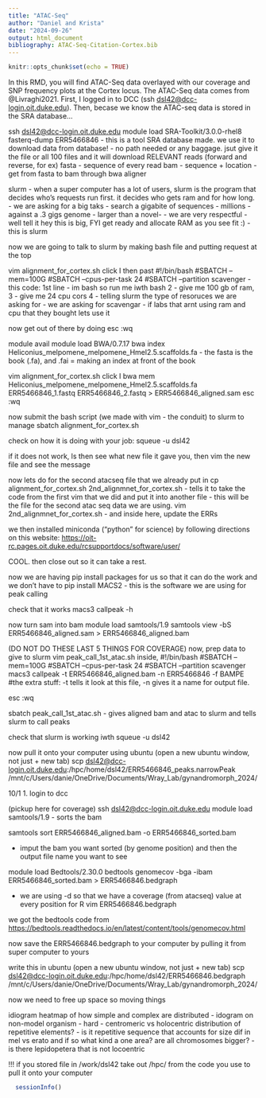 ```yaml
---
title: "ATAC-Seq"
author: "Daniel and Krista"
date: "2024-09-26"
output: html_document
bibliography: ATAC-Seq-Citation-Cortex.bib
---
```


```r
knitr::opts_chunk$set(echo = TRUE)
```

In this RMD, you will find ATAC-Seq data overlayed with our coverage and SNP frequency plots at the Cortex locus. The ATAC-Seq data comes from @Livraghi2021. First, I logged in to DCC (ssh [dsl42\@dcc-login.oit.duke.edu](mailto:dsl42@dcc-login.oit.duke.edu){.email}). Then, becase we know the ATAC-seq data is stored in the SRA database...

ssh [dsl42\@dcc-login.oit.duke.edu](mailto:dsl42@dcc-login.oit.duke.edu){.email} module load SRA-Toolkit/3.0.0-rhel8 fasterq-dump ERR5466846 - this is a tool SRA database made. we use it to download data from database! - no path needed or any baggage. jsut give it the file or all 100 files and it will download RELEVANT reads (forward and reverse, for ex) fasta - sequence of every read bam - sequence + location - get from fasta to bam through bwa aligner

slurm - when a super computer has a lot of users, slurm is the program that decides who's requests run first. it decides who gets ram and for how long. - we are asking for a big taks - search a gigabite of sequences - millions - against a .3 gigs genome - larger than a novel- - we are very respectful - well tell it hey this is big, FYI get ready and allocate RAM as you see fit :) - this is slurm

now we are going to talk to slurm by making bash file and putting request at the top

vim alignment_for_cortex.sh click I then past #!/bin/bash #SBATCH --mem=100G #SBATCH --cpus-per-task 24 #SBATCH --partition scavenger - this code: 1st line - im bash so run me iwth bash 2 - give me 100 gb of ram, 3 - give me 24 cpu cors 4 - telling slurm the type of resoruces we are asking for - we are asking for scavengar - if labs that arnt using ram and cpu that they bought lets use it

now get out of there by doing esc :wq

module avail module load BWA/0.7.17 bwa index Heliconius_melpomene_melpomene_Hmel2.5.scaffolds.fa - the fasta is the book (.fa), and .fai = making an index at front of the book

vim alignment_for_cortex.sh click I bwa mem Heliconius_melpomene_melpomene_Hmel2.5.scaffolds.fa ERR5466846_1.fastq ERR5466846_2.fastq \> ERR5466846_aligned.sam esc :wq

now submit the bash script (we made with vim - the conduit) to slurm to manage sbatch alignment_for_cortex.sh

check on how it is doing with your job: squeue -u dsl42

if it does not work, ls then see what new file it gave you, then vim the new file and see the message

now lets do for the second atacseq file that we already put in cp alignment_for_cortex.sh 2nd_alignmnet_for_cortex.sh - tells it to take the code from the first vim that we did and put it into another file - this will be the file for the second atac seq data we are using. vim 2nd_alignmnet_for_cortex.sh - and inside here, update the ERRs

we then installed miniconda ("python" for science) by following directions on this website: <https://oit-rc.pages.oit.duke.edu/rcsupportdocs/software/user/>

COOL. then close out so it can take a rest.

now we are having pip install packages for us so that it can do the work and we don't have to pip install MACS2 - this is the software we are using for peak calling

check that it works macs3 callpeak -h

now turn sam into bam module load samtools/1.9 
samtools view -bS ERR5466846_aligned.sam \> ERR5466846_aligned.bam

(DO NOT DO THESE LAST 5 THINGS FOR COVERAGE)
now, prep data to give to slurm vim peak_call_1st_atac.sh inside, #!/bin/bash #SBATCH --mem=100G #SBATCH --cpus-per-task 24 #SBATCH --partition scavenger macs3 callpeak -t ERR5466846_aligned.bam -n ERR5466846 -f BAMPE #the extra stuff: -t tells it look at this file, -n gives it a name for output file.

esc :wq

sbatch peak_call_1st_atac.sh - gives aligned bam and atac to slurm and tells slurm to call peaks

check that slurm is working iwth squeue -u dsl42

now pull it onto your computer using ubuntu (open a new ubuntu window, not just + new tab) scp [dsl42\@dcc-login.oit.duke.edu](mailto:dsl42@dcc-login.oit.duke.edu){.email}:/hpc/home/dsl42/ERR5466846_peaks.narrowPeak /mnt/c/Users/danie/OneDrive/Documents/Wray_Lab/gynandromorph_2024/

10/1 1. login to dcc

(pickup here for coverage)
ssh [dsl42\@dcc-login.oit.duke.edu](mailto:dsl42@dcc-login.oit.duke.edu){.email} module load samtools/1.9 - sorts the bam

samtools sort ERR5466846_aligned.bam -o ERR5466846_sorted.bam

-   imput the bam you want sorted (by genome position) and then the output file name you want to see

module load Bedtools/2.30.0 bedtools genomecov -bga -ibam ERR5466846_sorted.bam \> ERR5466846.bedgraph

-   we are using -d so that we have a coverage (from atacseq) value at every position for R vim ERR5466846.bedgraph

we got the bedtools code from <https://bedtools.readthedocs.io/en/latest/content/tools/genomecov.html>

now save the ERR5466846.bedgraph to your computer by pulling it from super computer to yours

write this in ubuntu (open a new ubuntu window, not just + new tab) scp [dsl42\@dcc-login.oit.duke.edu](mailto:dsl42@dcc-login.oit.duke.edu){.email}:/hpc/home/dsl42/ERR5466846.bedgraph /mnt/c/Users/danie/OneDrive/Documents/Wray_Lab/gynandromorph_2024/

now we need to free up space so moving things

idiogram heatmap of how simple and complex are distributed - idogram on non-model organism - hard - centromeric vs holocentric distribution of repetitive elements? - is it repetitive sequence that accounts for size dif in mel vs erato and if so what kind a one area? are all chromosomes bigger? - is there lepidopetera that is not locoentric

!!! if you stored file in /work/dsl42 take out /hpc/ from the code you use to pull it onto your computer 

::: {#refs}
:::

```r
  sessionInfo()

```
